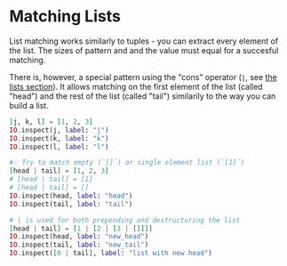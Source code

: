 
# Matching Lists

List matching works similarly to tuples - you can extract every element of the list.
The sizes of pattern and and the value must equal for a succesful matching.

There is, however, a special pattern using the "cons" operator (`|`, see [the lists section](../data-structures/lists-basics)).
It allows matching on the first element of the list (called "head")
and the rest of the list (called "tail") similarily to the way you can build a list.

<EditorCode>

```elixir
[j, k, l] = [1, 2, 3]
IO.inspect(j, label: "j")
IO.inspect(k, label: "k")
IO.inspect(l, label: "l")

#💡 Try to match empty (`[]`) or single element list (`[1]`)
[head | tail] = [1, 2, 3]
# [head | tail] = [1]
# [head | tail] = []
IO.inspect(head, label: "head")
IO.inspect(tail, label: "tail")

# | is used for both prepending and destructuring the list
[head | tail] = [1 | [2 | [3 | []]]]
IO.inspect(head, label: "new_head")
IO.inspect(tail, label: "new_tail")
IO.inspect([0 | tail], label: "list with new head")
```

</EditorCode>
